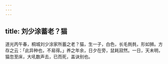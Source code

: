 ```yaml
---
---
---
```

title: 刘少涂蓄老？猫
---



道光丙午春，桐城刘少涂家所蓄之老？猫，生一子，白色，长毛毵毵，形如狮。方存之云：「此异种也，不易得。」养之年余，日夕在旁，鼠耗寂然。一日，天未明，猫忽至床，大吼数声去，已而死，盖诀别也。